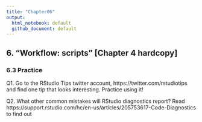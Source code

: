```yaml
---
title: "Chapter06"
output:
  html_notebook: default
  github_document: default
---
```


## 6. "Workflow: scripts" [Chapter 4 hardcopy]
### 6.3 Practice

Q1. Go to the RStudio Tips twitter account, https://twitter.com/rstudiotips and find one tip
that looks interesting. Practice using it!


Q2. What other common mistakes will RStudio diagnostics report?
Read https://support.rstudio.com/hc/en-us/articles/205753617-Code-Diagnostics to find out